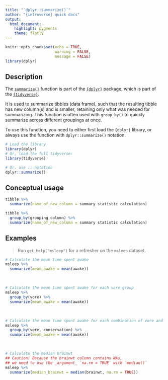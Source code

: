 ```yaml
---
title: "`dplyr::summarize()`"
author: "{introverse} quick docs"
output: 
  html_document:
    highlight: pygments
    theme: flatly
---
```



```r
knitr::opts_chunk$set(echo = TRUE, 
                      warning = FALSE, 
                      message = FALSE)
library(dplyr)
```


## Description

The [`summarize()`](https://dplyr.tidyverse.org/reference/summarize.html) function is part of the [`{dplyr}`](https://dplyr.tidyverse.org/) package, which is part of the [`{tidyverse}`](https://www.tidyverse.org/).

It is used to summarize tibbles (data frame), such that the resulting tibble has new column(s) and is smaller, retaining only what was needed for summarizing. This function is often used with `group_by()` to quickly summarize across different groupings at once.


<!-- Add the following if the topic is a function that does NOT come with base R, and uncomment/fill in the subsequent multiline HTML comment: -->
To use this function, you need to either first load the `{dplyr}` library, or always use the function with `dplyr::summarize()` notation.

```r
# Load the library
library(dplyr)
# Or, load the full tidyverse:
library(tidyverse)

# Or, use :: notation
dplyr::summarize()
```


## Conceptual usage 

```r
tibble %>% 
  summarize(name_of_new_column = summary statistic calculation)

tibble %>% 
  group_by(grouping column) %>% 
  summarize(name_of_new_column = summary statistic calculation)
```

## Examples

> Run `get_help("msleep")` for a refresher on the `msleep` dataset.

```r
# Calculate the mean time spent awake
msleep %>% 
  summarize(mean_awake = mean(awake))
```

<br>  <!-- Do not delete the <br>, and make sure to keep the previous and following lines blank. -->


```r
# Calculate the mean time spent awake for each vore group
msleep %>% 
  group_by(vore) %>%
  summarize(mean_awake = mean(awake))
```

<br> 

```r
# Calculate the mean time spent awake for each combination of vore and conservation groups
msleep %>% 
  group_by(vore, conservation) %>%
  summarize(mean_awake = mean(awake))
```

<br> 


```r
# Calculate the median brainwt
## Caution! Because the brainwt column contains NAs, 
## we need to use the _argument_ `na.rm = TRUE` with `median()`
msleep %>% 
  summarize(median_brainwt = median(brainwt, na.rm = TRUE))
```
